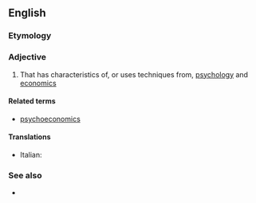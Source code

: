 ==English==

===Etymology===
{{prefix|en|psycho|economic}}

===Adjective===
{{en-adj|-}}

# That has characteristics of, or uses techniques from, [[psychology]] and [[economics]]

====Related terms====
* [[psychoeconomics]]

====Translations====
* Italian: {{t+|it|psicoeconomico}}

===See also===
* {{l|en|behavioral finance}}